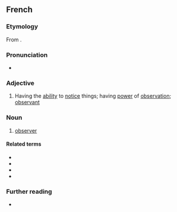 ==French==

===Etymology===
From {{af|fr|observer|-ateur}}.

===Pronunciation===
* {{fr-IPA}}

===Adjective===
{{fr-adj}}

# Having the [[ability]] to [[notice]] things; having [[power]] of [[observation]]; [[observant]]
#: {{syn|fr|perspicace}}

===Noun===
{{fr-noun|m|f=+}}

# [[observer]]

====Related terms====
* {{l|fr|observable}}
* {{l|fr|observance}}
* {{l|fr|observant}}
* {{l|fr|observer}}

===Further reading===
* {{R:TLFi}}